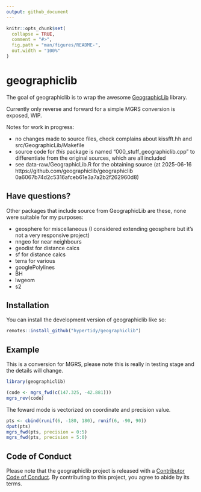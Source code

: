 ```yaml
---
output: github_document
---
```


<!-- README.md is generated from README.Rmd. Please edit that file -->

```r
knitr::opts_chunk$set(
  collapse = TRUE,
  comment = "#>",
  fig.path = "man/figures/README-",
  out.width = "100%"
)
```

# geographiclib

<!-- badges: start -->
<!-- badges: end -->

The goal of geographiclib is to wrap the awesome [GeographicLib](https://geographiclib.sourceforge.io/) library. 

Currently only reverse and forward for a simple MGRS conversion is exposed, WIP. 

Notes for work in progress: 

* no changes made to source files, check complains about kissfft.hh and src/GeographicLib/Makefile
* source code for *this* package is named "000_stuff_geographiclib.cpp" to differentiate from the original sources, which are all included
* see data-raw/GeographicLib.R for the obtaining source (at 2025-06-16 https://github.com/geographiclib/geographiclib 0a6067b74d2c5316afceb61e3a7a2b2f262960d8)

## Have questions? 

Other packages that include source from GeographicLib are these, none were suitable for my purposes: 

* geosphere for miscellaneous (I considered extending geosphere but it's not a very responsive project)
* nngeo for near neighbours
* geodist for distance calcs
* sf for distance calcs
* terra for various
* googlePolylines
* BH
* lwgeom
* s2

## Installation

You can install the development version of geographiclib like so:

``` r
remotes::install_github("hypertidy/geographiclib")
```

## Example

This is a conversion for MGRS, please note this is really in testing stage and the details will change. 

```r
library(geographiclib)

(code <- mgrs_fwd(c(147.325, -42.881)))
mgrs_rev(code)
```

The foward mode is vectorized on coordinate and precision value. 

```r
pts <- cbind(runif(6, -180, 180), runif(6, -90, 90))
dput(pts)
mgrs_fwd(pts, precision = 0:5)
mgrs_fwd(pts, precision = 5:0)

```
## Code of Conduct
  
Please note that the geographiclib project is released with a [Contributor Code of Conduct](https://contributor-covenant.org/version/2/1/CODE_OF_CONDUCT.html). By contributing to this project, you agree to abide by its terms.
